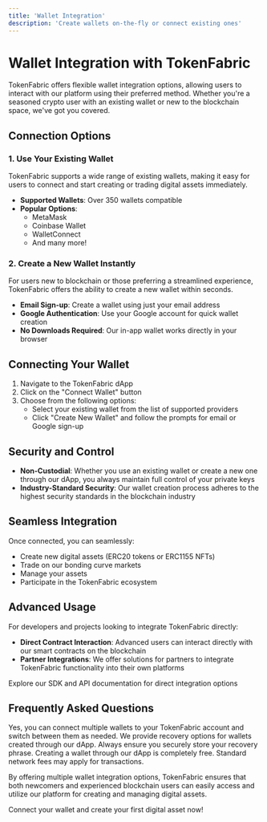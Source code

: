 ---
title: 'Wallet Integration'
description: 'Create wallets on-the-fly or connect existing ones'
---

# Wallet Integration with TokenFabric

TokenFabric offers flexible wallet integration options, allowing users to interact with our platform using their preferred method. Whether you're a seasoned crypto user with an existing wallet or new to the blockchain space, we've got you covered.

## Connection Options

### 1. Use Your Existing Wallet

TokenFabric supports a wide range of existing wallets, making it easy for users to connect and start creating or trading digital assets immediately.

- **Supported Wallets**: Over 350 wallets compatible
- **Popular Options**: 
  - MetaMask
  - Coinbase Wallet
  - WalletConnect
  - And many more!

### 2. Create a New Wallet Instantly

For users new to blockchain or those preferring a streamlined experience, TokenFabric offers the ability to create a new wallet within seconds.

- **Email Sign-up**: Create a wallet using just your email address
- **Google Authentication**: Use your Google account for quick wallet creation
- **No Downloads Required**: Our in-app wallet works directly in your browser

## Connecting Your Wallet

1. Navigate to the TokenFabric dApp
2. Click on the "Connect Wallet" button
3. Choose from the following options:
   - Select your existing wallet from the list of supported providers
   - Click "Create New Wallet" and follow the prompts for email or Google sign-up

## Security and Control

- **Non-Custodial**: Whether you use an existing wallet or create a new one through our dApp, you always maintain full control of your private keys
- **Industry-Standard Security**: Our wallet creation process adheres to the highest security standards in the blockchain industry

## Seamless Integration

Once connected, you can seamlessly:
- Create new digital assets (ERC20 tokens or ERC1155 NFTs)
- Trade on our bonding curve markets
- Manage your assets
- Participate in the TokenFabric ecosystem

## Advanced Usage

For developers and projects looking to integrate TokenFabric directly:

- **Direct Contract Interaction**: Advanced users can interact directly with our smart contracts on the blockchain
- **Partner Integrations**: We offer solutions for partners to integrate TokenFabric functionality into their own platforms

<Card title="Developer Resources" icon="code" href="/sdk-integration/introduction">
  Explore our SDK and API documentation for direct integration options
</Card>

## Frequently Asked Questions

<AccordionGroup>
  <Accordion title="Can I use multiple wallets with TokenFabric?">
    Yes, you can connect multiple wallets to your TokenFabric account and switch between them as needed.
  </Accordion>
  <Accordion title="What if I lose access to my email-created wallet?">
    We provide recovery options for wallets created through our dApp. Always ensure you securely store your recovery phrase.
  </Accordion>
  <Accordion title="Are there fees for creating a wallet through TokenFabric?">
    Creating a wallet through our dApp is completely free. Standard network fees may apply for transactions.
  </Accordion>
</AccordionGroup>

By offering multiple wallet integration options, TokenFabric ensures that both newcomers and experienced blockchain users can easily access and utilize our platform for creating and managing digital assets.

<Card title="Ready to Get Started?" icon="rocket" href="/documentation/get-started/create-first-asset">
  Connect your wallet and create your first digital asset now!
</Card>